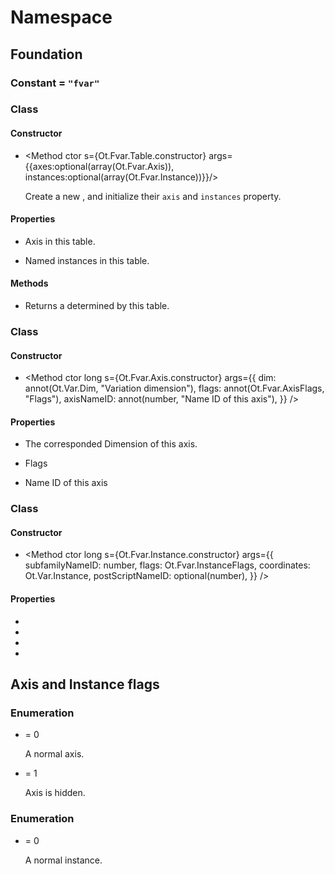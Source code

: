 
# Namespace <Decl s={Ot.Fvar}/>

## Foundation

### Constant <Decl s={Ot.Fvar.Tag}/> = `"fvar"`

### Class <Decl s={Ot.Fvar.Table}/>

#### Constructor

* <Method ctor s={Ot.Fvar.Table.constructor} args={{axes:optional(array(Ot.Fvar.Axis)),  instances:optional(array(Ot.Fvar.Instance))}}/>

    Create a new <R s={Ot.Fvar.Table}/>, and initialize their `axis` and `instances` property.

#### Properties

* <Member s={Ot.Fvar.Table.axes} type={array(Ot.Fvar.Axis)} />

    Axis in this table.

* <Member s={Ot.Fvar.Table.instances} type={array(Ot.Fvar.Instance)} />

    Named instances in this table.

#### Methods

* <Member s={Ot.Fvar.Table.getDesignSpace} returns={Ot.Var.DesignSpace} />

    Returns a <R s={Ot.Var.DesignSpace}/> determined by this table.

### Class <Decl s={Ot.Fvar.Axis}/>

#### Constructor

* <Method ctor long s={Ot.Fvar.Axis.constructor} args={{
    dim: annot(Ot.Var.Dim, "Variation dimension"),
    flags: annot(Ot.Fvar.AxisFlags, "Flags"),
    axisNameID: annot(number, "Name ID of this axis"),
  }} />

#### Properties

* <Member readonly s={Ot.Fvar.Axis.dim} type={Ot.Var.Dim}/>

    The corresponded Dimension of this axis.

* <Member readonly s={Ot.Fvar.Axis.flags} type={Ot.Fvar.AxisFlags}/>

    Flags

* <Member readonly s={Ot.Fvar.Axis.axisNameID} type={number}/>

    Name ID of this axis

### Class <Decl s={Ot.Fvar.Instance}/>

#### Constructor

* <Method ctor long s={Ot.Fvar.Instance.constructor} args={{
    subfamilyNameID: number,
    flags: Ot.Fvar.InstanceFlags,
    coordinates: Ot.Var.Instance,
    postScriptNameID: optional(number),
  }} />

#### Properties

 * <Member s={Ot.Fvar.Instance.subfamilyNameID} type={number}/>
 * <Member s={Ot.Fvar.Instance.flags} type={Ot.Fvar.InstanceFlags}/>
 * <Member s={Ot.Fvar.Instance.coordinates} type={Ot.Var.Instance}/>
 * <Member s={Ot.Fvar.Instance.postScriptNameID} type={optional(number)}/>

## Axis and Instance flags

### Enumeration <R s={Ot.Fvar.AxisFlags} />

* <Item s={Ot.Fvar.AxisFlags.Default}/> = 0

    A normal axis.

* <Item s={Ot.Fvar.AxisFlags.Hidden}/> = 1

    Axis is hidden.

### Enumeration <R s={Ot.Fvar.InstanceFlags} />

* <Item s={Ot.Fvar.InstanceFlags.Default}/> = 0

    A normal instance.
